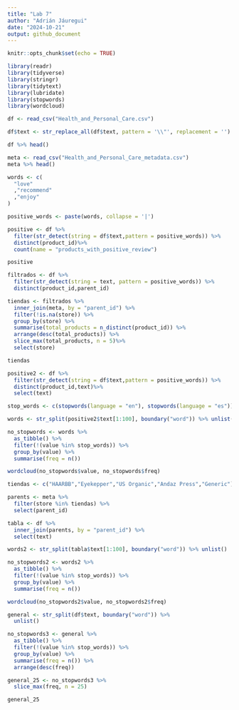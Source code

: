 ```yaml
---
title: "Lab 7"
author: "Adrián Jáuregui"
date: "2024-10-21"
output: github_document
---
```


```r
knitr::opts_chunk$set(echo = TRUE)
```

```r
library(readr)
library(tidyverse)
library(stringr)
library(tidytext)
library(lubridate)
library(stopwords)
library(wordcloud)

df <- read_csv("Health_and_Personal_Care.csv")

df$text <- str_replace_all(df$text, pattern = '\\"', replacement = '')

df %>% head()

meta <- read_csv("Health_and_Personal_Care_metadata.csv")
meta %>% head()
```



```r
words <- c(
  "love"
  ,"recommend"
  ,"enjoy"
)

positive_words <- paste(words, collapse = '|')

positive <- df %>%
  filter(str_detect(string = df$text,pattern = positive_words)) %>% 
  distinct(product_id)%>%
  count(name = "products_with_positive_review") 

positive
```


```r
filtrados <- df %>%
  filter(str_detect(string = text, pattern = positive_words)) %>%
  distinct(product_id,parent_id)

tiendas <- filtrados %>%
  inner_join(meta, by = "parent_id") %>%
  filter(!is.na(store)) %>%
  group_by(store) %>%
  summarise(total_products = n_distinct(product_id)) %>%
  arrange(desc(total_products)) %>%
  slice_max(total_products, n = 5)%>%
  select(store)

tiendas
```


```r
positive2 <- df %>%
  filter(str_detect(string = df$text,pattern = positive_words)) %>% 
  distinct(product_id,text)%>%
  select(text)

stop_words <- c(stopwords(language = "en"), stopwords(language = "es"))

words <- str_split(positive2$text[1:100], boundary("word")) %>% unlist()

no_stopwords <- words %>% 
  as_tibble() %>% 
  filter(!(value %in% stop_words)) %>% 
  group_by(value) %>% 
  summarise(freq = n())

wordcloud(no_stopwords$value, no_stopwords$freq)
```


```r
tiendas <- c("HAARBB","Eyekepper","US Organic","Andaz Press","Generic")

parents <- meta %>%
  filter(store %in% tiendas) %>%
  select(parent_id)

tabla <- df %>%
  inner_join(parents, by = "parent_id") %>%
  select(text)

words2 <- str_split(tabla$text[1:100], boundary("word")) %>% unlist()

no_stopwords2 <- words2 %>% 
  as_tibble() %>% 
  filter(!(value %in% stop_words)) %>% 
  group_by(value) %>% 
  summarise(freq = n())

wordcloud(no_stopwords2$value, no_stopwords2$freq)
```


```r
general <- str_split(df$text, boundary("word")) %>%
  unlist()

no_stopwords3 <- general %>%
  as_tibble() %>%
  filter(!(value %in% stop_words)) %>%
  group_by(value) %>%
  summarise(freq = n()) %>%
  arrange(desc(freq)) 

general_25 <- no_stopwords3 %>%
  slice_max(freq, n = 25)

general_25
```
